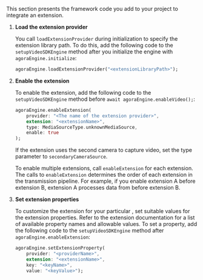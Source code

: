 <PlatformWrapper platform="flutter">

This section presents the framework code you add to your <Vpl k="NAME" /> project to integrate an extension.

1.  **Load the extension provider**

    You call `loadExtensionProvider` during <Vg k="ENGINE" /> initialization to specify the extension library path. To do this, add the following code to the `setupVideoSDKEngine` method after you initialize the engine with `agoraEngine.initialize`:

    ``` dart
    agoraEngine.loadExtensionProvider("<extensionLibraryPath>");
    ````

1.  **Enable the extension**

    To enable the extension, add the following code to the `setupVideoSDKEngine` method before `await agoraEngine.enableVideo();`:

    ``` dart
    agoraEngine.enableExtension(
        provider: "<The name of the extension provider>",
        extension: "<extensionName>",
        type: MediaSourceType.unknownMediaSource,
        enable: true
    );
    ```
    If the extension uses the second camera to capture video, set the type parameter to `secondaryCameraSource`.

    To enable multiple extensions, call `enableExtension` for each extension. The calls to `enableExtension` determines the order of each extension in the transmission pipeline. For example, if you enable extension A before extension B, extension A processes data from <Vg k="VSDK" /> before extension B.

1. **Set extension properties**

    To customize the extension for your particular <Vpl k="CLIENT" />, set suitable values for the extension properties. Refer to the extension documentation for a list of available property names and allowable values. To set a property, add the following code to the `setupVideoSDKEngine` method after `agoraEngine.enableExtension`:

    ``` dart
    agoraEngine.setExtensionProperty(
        provider: "<providerName>",
        extension: "<extensionName>",
        key: "<keyName>",
        value: "<keyValue>");
    ```

</PlatformWrapper>
